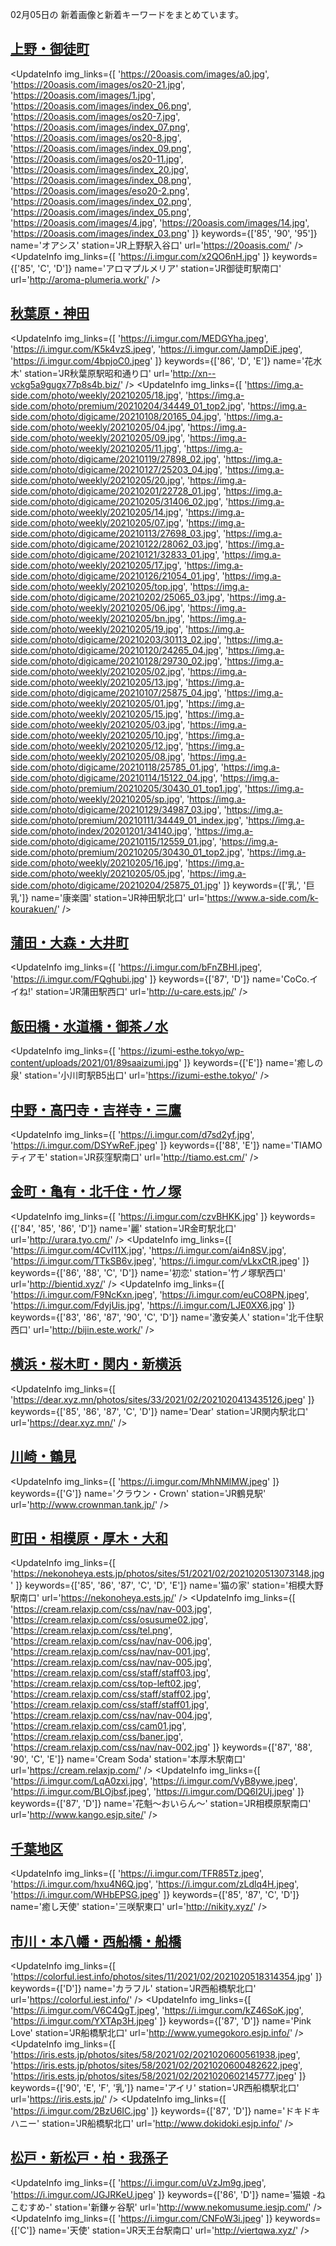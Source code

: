 

02月05日の
新着画像と新着キーワードをまとめています。

<DmmAffiliateIns />

## [上野・御徒町](/busty/0070)
<UpdateInfo
    img_links={[
    'https://20oasis.com/images/a0.jpg',
    'https://20oasis.com/images/os20-21.jpg',
    'https://20oasis.com/images/1.jpg',
    'https://20oasis.com/images/index_06.png',
    'https://20oasis.com/images/os20-7.jpg',
    'https://20oasis.com/images/index_07.png',
    'https://20oasis.com/images/os20-8.jpg',
    'https://20oasis.com/images/index_09.png',
    'https://20oasis.com/images/os20-11.jpg',
    'https://20oasis.com/images/index_20.jpg',
    'https://20oasis.com/images/index_08.png',
    'https://20oasis.com/images/eso20-2.png',
    'https://20oasis.com/images/index_02.png',
    'https://20oasis.com/images/index_05.png',
    'https://20oasis.com/images/4.jpg',
    'https://20oasis.com/images/14.jpg',
    'https://20oasis.com/images/index_03.png'
    ]}
    keywords={['85', '90', '95']}
    name='オアシス'
    station='JR上野駅入谷口'
    url='https://20oasis.com/'
/>
<UpdateInfo
    img_links={[
    'https://i.imgur.com/x2QO6nH.jpg'
    ]}
    keywords={['85', 'C', 'D']}
    name='アロマプルメリア'
    station='JR御徒町駅南口'
    url='http://aroma-plumeria.work/'
/>
<DmmAffiliateIns />

## [秋葉原・神田](/busty/0080)
<UpdateInfo
    img_links={[
    'https://i.imgur.com/MEDGYha.jpeg',
    'https://i.imgur.com/K5k4vzS.jpeg',
    'https://i.imgur.com/JampDiE.jpeg',
    'https://i.imgur.com/4bpjoC0.jpeg'
    ]}
    keywords={['86', 'D', 'E']}
    name='花水木'
    station='JR秋葉原駅昭和通り口'
    url='http://xn--vckg5a9gugx77p8s4b.biz/'
/>
<UpdateInfo
    img_links={[
    'https://img.a-side.com/photo/weekly/20210205/18.jpg',
    'https://img.a-side.com/photo/premium/20210204/34449_01_top2.jpg',
    'https://img.a-side.com/photo/digicame/20210108/20165_04.jpg',
    'https://img.a-side.com/photo/weekly/20210205/04.jpg',
    'https://img.a-side.com/photo/weekly/20210205/09.jpg',
    'https://img.a-side.com/photo/weekly/20210205/11.jpg',
    'https://img.a-side.com/photo/digicame/20210119/27898_02.jpg',
    'https://img.a-side.com/photo/digicame/20210127/25203_04.jpg',
    'https://img.a-side.com/photo/weekly/20210205/20.jpg',
    'https://img.a-side.com/photo/digicame/20210201/22728_01.jpg',
    'https://img.a-side.com/photo/digicame/20210205/31406_02.jpg',
    'https://img.a-side.com/photo/weekly/20210205/14.jpg',
    'https://img.a-side.com/photo/weekly/20210205/07.jpg',
    'https://img.a-side.com/photo/digicame/20210113/27698_03.jpg',
    'https://img.a-side.com/photo/digicame/20210122/28062_03.jpg',
    'https://img.a-side.com/photo/digicame/20210121/32833_01.jpg',
    'https://img.a-side.com/photo/weekly/20210205/17.jpg',
    'https://img.a-side.com/photo/digicame/20210126/21054_01.jpg',
    'https://img.a-side.com/photo/weekly/20210205/top.jpg',
    'https://img.a-side.com/photo/digicame/20210202/25065_03.jpg',
    'https://img.a-side.com/photo/weekly/20210205/06.jpg',
    'https://img.a-side.com/photo/weekly/20210205/bn.jpg',
    'https://img.a-side.com/photo/weekly/20210205/19.jpg',
    'https://img.a-side.com/photo/digicame/20210203/30113_02.jpg',
    'https://img.a-side.com/photo/digicame/20210120/24265_04.jpg',
    'https://img.a-side.com/photo/digicame/20210128/29730_02.jpg',
    'https://img.a-side.com/photo/weekly/20210205/02.jpg',
    'https://img.a-side.com/photo/weekly/20210205/13.jpg',
    'https://img.a-side.com/photo/digicame/20210107/25875_04.jpg',
    'https://img.a-side.com/photo/weekly/20210205/01.jpg',
    'https://img.a-side.com/photo/weekly/20210205/15.jpg',
    'https://img.a-side.com/photo/weekly/20210205/03.jpg',
    'https://img.a-side.com/photo/weekly/20210205/10.jpg',
    'https://img.a-side.com/photo/weekly/20210205/12.jpg',
    'https://img.a-side.com/photo/weekly/20210205/08.jpg',
    'https://img.a-side.com/photo/digicame/20210118/25785_01.jpg',
    'https://img.a-side.com/photo/digicame/20210114/15122_04.jpg',
    'https://img.a-side.com/photo/premium/20210205/30430_01_top1.jpg',
    'https://img.a-side.com/photo/weekly/20210205/sp.jpg',
    'https://img.a-side.com/photo/digicame/20210129/34987_03.jpg',
    'https://img.a-side.com/photo/premium/20210111/34449_01_index.jpg',
    'https://img.a-side.com/photo/index/20201201/34140.jpg',
    'https://img.a-side.com/photo/digicame/20210115/12559_01.jpg',
    'https://img.a-side.com/photo/premium/20210205/30430_01_top2.jpg',
    'https://img.a-side.com/photo/weekly/20210205/16.jpg',
    'https://img.a-side.com/photo/weekly/20210205/05.jpg',
    'https://img.a-side.com/photo/digicame/20210204/25875_01.jpg'
    ]}
    keywords={['乳', '巨乳']}
    name='康楽園'
    station='JR神田駅北口'
    url='https://www.a-side.com/k-kourakuen/'
/>
<DmmAffiliateIns />

## [蒲田・大森・大井町](/busty/0121)
<UpdateInfo
    img_links={[
    'https://i.imgur.com/bFnZBHI.jpeg',
    'https://i.imgur.com/FQghubi.jpg'
    ]}
    keywords={['87', 'D']}
    name='CoCo.イイね!'
    station='JR蒲田駅西口'
    url='http://u-care.ests.jp/'
/>
<DmmAffiliateIns />

## [飯田橋・水道橋・御茶ノ水](/busty/0160)
<UpdateInfo
    img_links={[
    'https://izumi-esthe.tokyo/wp-content/uploads/2021/01/89saaizumi.jpg'
    ]}
    keywords={['E']}
    name='癒しの泉'
    station='小川町駅B5出口'
    url='https://izumi-esthe.tokyo/'
/>
<DmmAffiliateIns />

## [中野・高円寺・吉祥寺・三鷹](/busty/0180)
<UpdateInfo
    img_links={[
    'https://i.imgur.com/d7sd2yf.jpg',
    'https://i.imgur.com/DSYwReF.jpeg'
    ]}
    keywords={['88', 'E']}
    name='TIAMO ティアモ'
    station='JR荻窪駅南口'
    url='http://tiamo.est.cm/'
/>
<DmmAffiliateIns />

## [金町・亀有・北千住・竹ノ塚](/busty/0230)
<UpdateInfo
    img_links={[
    'https://i.imgur.com/czvBHKK.jpg'
    ]}
    keywords={['84', '85', '86', 'D']}
    name='麗'
    station='JR金町駅北口'
    url='http://urara.tyo.cm/'
/>
<UpdateInfo
    img_links={[
    'https://i.imgur.com/4CvI11X.jpg',
    'https://i.imgur.com/ai4n8SV.jpg',
    'https://i.imgur.com/TTkSB6v.jpeg',
    'https://i.imgur.com/vLkxCtR.jpeg'
    ]}
    keywords={['86', '88', 'C', 'D']}
    name='初恋'
    station='竹ノ塚駅西口'
    url='http://bientid.xyz/'
/>
<UpdateInfo
    img_links={[
    'https://i.imgur.com/F9NcKxn.jpeg',
    'https://i.imgur.com/euCO8PN.jpeg',
    'https://i.imgur.com/FdyjUis.jpg',
    'https://i.imgur.com/LJE0XX6.jpg'
    ]}
    keywords={['83', '86', '87', '90', 'C', 'D']}
    name='激安美人'
    station='北千住駅西口'
    url='http://bijin.este.work/'
/>
<DmmAffiliateIns />

## [横浜・桜木町・関内・新横浜](/busty/0310)
<UpdateInfo
    img_links={[
    'https://dear.xyz.mn/photos/sites/33/2021/02/2021020413435126.jpeg'
    ]}
    keywords={['85', '86', '87', 'C', 'D']}
    name='Dear'
    station='JR関内駅北口'
    url='https://dear.xyz.mn/'
/>
<DmmAffiliateIns />

## [川崎・鶴見](/busty/0320)
<UpdateInfo
    img_links={[
    'https://i.imgur.com/MhNMlMW.jpeg'
    ]}
    keywords={['G']}
    name='クラウン・Crown'
    station='JR鶴見駅'
    url='http://www.crownman.tank.jp/'
/>
<DmmAffiliateIns />

## [町田・相模原・厚木・大和](/busty/0330)
<UpdateInfo
    img_links={[
    'https://nekonoheya.ests.jp/photos/sites/51/2021/02/2021020513073148.jpg'
    ]}
    keywords={['85', '86', '87', 'C', 'D', 'E']}
    name='猫の家'
    station='相模大野駅南口'
    url='https://nekonoheya.ests.jp/'
/>
<UpdateInfo
    img_links={[
    'https://cream.relaxjp.com/css/nav/nav-003.jpg',
    'https://cream.relaxjp.com/css/osusume02.jpg',
    'https://cream.relaxjp.com/css/tel.png',
    'https://cream.relaxjp.com/css/nav/nav-006.jpg',
    'https://cream.relaxjp.com/css/nav/nav-001.jpg',
    'https://cream.relaxjp.com/css/nav/nav-005.jpg',
    'https://cream.relaxjp.com/css/staff/staff03.jpg',
    'https://cream.relaxjp.com/css/top-left02.jpg',
    'https://cream.relaxjp.com/css/staff/staff02.jpg',
    'https://cream.relaxjp.com/css/staff/staff01.jpg',
    'https://cream.relaxjp.com/css/nav/nav-004.jpg',
    'https://cream.relaxjp.com/css/cam01.jpg',
    'https://cream.relaxjp.com/css/baner.jpg',
    'https://cream.relaxjp.com/css/nav/nav-002.jpg'
    ]}
    keywords={['87', '88', '90', 'C', 'E']}
    name='Cream Soda'
    station='本厚木駅南口'
    url='https://cream.relaxjp.com/'
/>
<UpdateInfo
    img_links={[
    'https://i.imgur.com/LqA0zxi.jpg',
    'https://i.imgur.com/VyB8ywe.jpeg',
    'https://i.imgur.com/BLOjbsf.jpeg',
    'https://i.imgur.com/DQ6I2Uj.jpeg'
    ]}
    keywords={['87', 'D']}
    name='花魁～おいらん～'
    station='JR相模原駅南口'
    url='http://www.kango.esjp.site/'
/>
<DmmAffiliateIns />

## [千葉地区](/busty/0500)
<UpdateInfo
    img_links={[
    'https://i.imgur.com/TFR85Tz.jpeg',
    'https://i.imgur.com/hxu4N6Q.jpg',
    'https://i.imgur.com/zLdlq4H.jpeg',
    'https://i.imgur.com/WHbEPSG.jpeg'
    ]}
    keywords={['85', '87', 'C', 'D']}
    name='癒し天使'
    station='三咲駅東口'
    url='http://nikity.xyz/'
/>
<DmmAffiliateIns />

## [市川・本八幡・西船橋・船橋](/busty/0510)
<UpdateInfo
    img_links={[
    'https://colorful.iest.info/photos/sites/11/2021/02/2021020518314354.jpg'
    ]}
    keywords={['D']}
    name='カラフル'
    station='JR西船橋駅北口'
    url='https://colorful.iest.info/'
/>
<UpdateInfo
    img_links={[
    'https://i.imgur.com/V6C4QgT.jpeg',
    'https://i.imgur.com/kZ46SoK.jpg',
    'https://i.imgur.com/YXTAp3H.jpeg'
    ]}
    keywords={['87', 'D']}
    name='Pink Love'
    station='JR船橋駅北口'
    url='http://www.yumegokoro.esjp.info/'
/>
<UpdateInfo
    img_links={[
    'https://iris.ests.jp/photos/sites/58/2021/02/2021020600561938.jpeg',
    'https://iris.ests.jp/photos/sites/58/2021/02/2021020600482622.jpeg',
    'https://iris.ests.jp/photos/sites/58/2021/02/2021020602145777.jpeg'
    ]}
    keywords={['90', 'E', 'F', '乳']}
    name='アイリ'
    station='JR西船橋駅北口'
    url='https://iris.ests.jp/'
/>
<UpdateInfo
    img_links={[
    'https://i.imgur.com/2BzU6IC.jpg'
    ]}
    keywords={['87', 'D']}
    name='ドキドキハニー'
    station='JR船橋駅北口'
    url='http://www.dokidoki.esjp.info/'
/>
<DmmAffiliateIns />

## [松戸・新松戸・柏・我孫子](/busty/0520)
<UpdateInfo
    img_links={[
    'https://i.imgur.com/uVzJm9g.jpeg',
    'https://i.imgur.com/JGJRKeU.jpeg'
    ]}
    keywords={['86', 'D']}
    name='猫娘 -ねこむすめ-'
    station='新鎌ヶ谷駅'
    url='http://www.nekomusume.iesjp.com/'
/>
<UpdateInfo
    img_links={[
    'https://i.imgur.com/CNFoW3i.jpeg'
    ]}
    keywords={['C']}
    name='天使'
    station='JR天王台駅南口'
    url='http://viertqwa.xyz/'
/>
<DmmAffiliateIns />

<DmmAffiliateScript />
